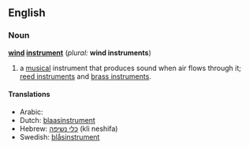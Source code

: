 ==English==

===Noun===
'''[[wind]] [[instrument]]''' (''plural:'' '''wind instruments''')

#{{music}} a [[musical]] instrument that produces sound when air flows through it; [[reed instrument]]s and [[brass instrument]]s.

====Translations====
*Arabic: {{ARchar|[[آلة الفم]]}} {{Unicode|(’ālati l-fam)}} {{f}}
*Dutch: [[blaasinstrument]] {{n}}
*Hebrew: [[כלי נשיפה]] (kli neshifa)
*Swedish: [[blåsinstrument]]